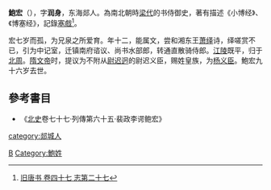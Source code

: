 '''鮑宏'''（{{bd|?||?||catIdx=}}），字'''润身'''，东海郯人。為南北朝時[[梁_(南朝)|梁代]]的书侍御史，著有描述《小博经》、《博塞经》，記錄[[塞戲|塞戲]]<ref>[http://www.chinabaike.com/article/122/135/167/2007/2007021242260_7.html 旧唐书 卷四十七 志第二十七]{{Dead link|date=2020年1月 |bot=InternetArchiveBot |fix-attempted=yes }}</ref>。

宏七岁而孤，为兄泉之所爱育。年十二，能属文，尝和湘东王[[萧绎|萧绎]]诗，绎嗟赏不已，引为中记室，迁镇南府谘议、尚书水部郎，转通直散骑侍郎。[[江陵|江陵]]既平，归于[[北周|北周]]。[[隋文帝|隋文帝]]时，提议为不附从[[尉迟迥|尉迟迥]]的尉迟义臣，赐姓皇族，为[[杨义臣|杨义臣]]。鮑宏九十六岁去世。

==參考書目==
*《[[北史|北史]]卷七十七·列傳第六十五·裴政李谔鲍宏》
{{reflist}}
[[Category:南朝政治人物|B]]
[[Category:鮑姓|Category:鮑姓]]
[[category:郯城人|category:郯城人]]